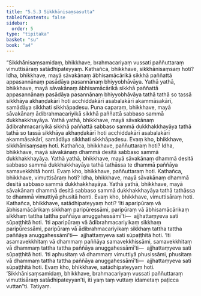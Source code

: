 ```yaml
---
title: "5.5.3 Sikkhānisaṃsasutta"
tableOfContents: false
sidebar:
  order: 5
type: "tipitaka"
basket: "su"
book: "a4"
---
```



<DynamicBreadcrumb />

<Division number="245" book="a4">

<Paragraph number="1493" book="a4">
“Sikkhānisaṃsamidaṃ, bhikkhave, brahmacariyaṃ vussati paññuttaraṃ vimuttisāraṃ satādhipateyyaṃ. Kathañca, bhikkhave, sikkhānisaṃsaṃ hoti? Idha, bhikkhave, mayā sāvakānaṃ ābhisamācārikā sikkhā paññattā appasannānaṃ pasādāya pasannānaṃ bhiyyobhāvāya. Yathā yathā, bhikkhave, mayā sāvakānaṃ ābhisamācārikā sikkhā paññattā appasannānaṃ pasādāya pasannānaṃ bhiyyobhāvāya tathā tathā so tassā sikkhāya akhaṇḍakārī hoti acchiddakārī asabalakārī akammāsakārī, samādāya sikkhati sikkhāpadesu.
</Paragraph>

<Paragraph number="1494" book="a4">
Puna caparaṃ, bhikkhave, mayā sāvakānaṃ ādibrahmacariyikā sikkhā paññattā sabbaso sammā dukkhakkhayāya. Yathā yathā, bhikkhave, mayā sāvakānaṃ ādibrahmacariyikā sikkhā paññattā sabbaso sammā dukkhakkhayāya tathā tathā so tassā sikkhāya akhaṇḍakārī hoti acchiddakārī asabalakārī akammāsakārī, samādāya sikkhati sikkhāpadesu. Evaṃ kho, bhikkhave, sikkhānisaṃsaṃ hoti.
</Paragraph>

<Paragraph number="1495" book="a4">
Kathañca, bhikkhave, paññuttaraṃ hoti? Idha, bhikkhave, mayā sāvakānaṃ dhammā desitā sabbaso sammā dukkhakkhayāya. Yathā yathā, bhikkhave, mayā sāvakānaṃ dhammā desitā sabbaso sammā dukkhakkhayāya tathā tathāssa te dhammā paññāya samavekkhitā honti. Evaṃ kho, bhikkhave, paññuttaraṃ hoti.
</Paragraph>

<Paragraph number="1496" book="a4">
Kathañca, bhikkhave, vimuttisāraṃ hoti? Idha, bhikkhave, mayā sāvakānaṃ dhammā desitā sabbaso sammā dukkhakkhayāya. Yathā yathā, bhikkhave, mayā sāvakānaṃ dhammā desitā sabbaso sammā dukkhakkhayāya tathā tathāssa te dhammā vimuttiyā phusitā honti. Evaṃ kho, bhikkhave, vimuttisāraṃ hoti.
</Paragraph>

<Paragraph number="1497" book="a4">
Kathañca, bhikkhave, satādhipateyyaṃ hoti? ‘Iti aparipūraṃ vā ābhisamācārikaṃ sikkhaṃ paripūressāmi, paripūraṃ vā ābhisamācārikaṃ sikkhaṃ tattha tattha paññāya anuggahessāmī’ti—  ajjhattaṃyeva sati sūpaṭṭhitā hoti. ‘Iti aparipūraṃ vā ādibrahmacariyikaṃ sikkhaṃ paripūressāmi, paripūraṃ vā ādibrahmacariyikaṃ sikkhaṃ tattha tattha paññāya anuggahessāmī’ti—  ajjhattaṃyeva sati sūpaṭṭhitā hoti. ‘Iti asamavekkhitaṃ vā dhammaṃ paññāya samavekkhissāmi, samavekkhitaṃ vā dhammaṃ tattha tattha paññāya anuggahessāmī’ti—  ajjhattaṃyeva sati sūpaṭṭhitā hoti. ‘Iti aphusitaṃ vā dhammaṃ vimuttiyā phusissāmi, phusitaṃ vā dhammaṃ tattha tattha paññāya anuggahessāmī’ti—  ajjhattaṃyeva sati sūpaṭṭhitā hoti. Evaṃ kho, bhikkhave, satādhipateyyaṃ hoti. ‘Sikkhānisaṃsamidaṃ, bhikkhave, brahmacariyaṃ vussati paññuttaraṃ vimuttisāraṃ satādhipateyyan’ti, iti yaṃ taṃ vuttaṃ idametaṃ paṭicca vuttan”ti.

</Paragraph>
</Division>

<Paragraph number="1498" type="center" book="a4">
Tatiyaṃ.
</Paragraph>